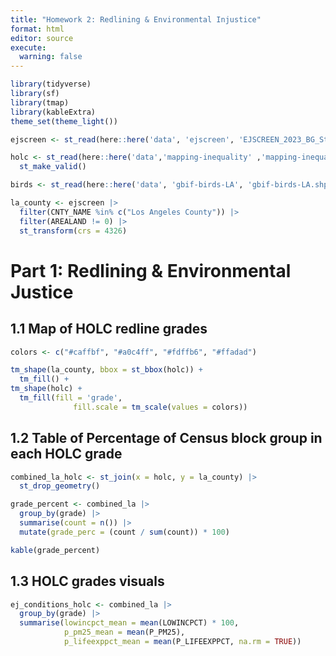 ```yaml
---
title: "Homework 2: Redlining & Environmental Injustice"
format: html
editor: source
execute: 
  warning: false
---
```


```r
library(tidyverse)
library(sf)
library(tmap)
library(kableExtra)
theme_set(theme_light())
```

```r
ejscreen <- st_read(here::here('data', 'ejscreen', 'EJSCREEN_2023_BG_StatePct_with_AS_CNMI_GU_VI.gdb'))

holc <- st_read(here::here('data','mapping-inequality' ,'mapping-inequality-los-angeles.json')) |> 
  st_make_valid()

birds <- st_read(here::here('data', 'gbif-birds-LA', 'gbif-birds-LA.shp'))
```

```r
la_county <- ejscreen |> 
  filter(CNTY_NAME %in% c("Los Angeles County")) |> 
  filter(AREALAND != 0) |> 
  st_transform(crs = 4326)
```

# Part 1: Redlining & Environmental Justice

## 1.1 Map of HOLC redline grades
```r
colors <- c("#caffbf", "#a0c4ff", "#fdffb6", "#ffadad")
```

```r
tm_shape(la_county, bbox = st_bbox(holc)) +
  tm_fill() +
tm_shape(holc) +
  tm_fill(fill = 'grade',
              fill.scale = tm_scale(values = colors)) 

```

## 1.2 Table of Percentage of Census block group in each HOLC grade
```r
combined_la_holc <- st_join(x = holc, y = la_county) |> 
  st_drop_geometry() 

grade_percent <- combined_la |> 
  group_by(grade) |> 
  summarise(count = n()) |> 
  mutate(grade_perc = (count / sum(count)) * 100)

kable(grade_percent)

```

## 1.3 HOLC grades visuals
```r
ej_conditions_holc <- combined_la |> 
  group_by(grade) |> 
  summarise(lowincpct_mean = mean(LOWINCPCT) * 100,
            p_pm25_mean = mean(P_PM25),
            p_lifeexppct_mean = mean(P_LIFEEXPPCT, na.rm = TRUE))
```

